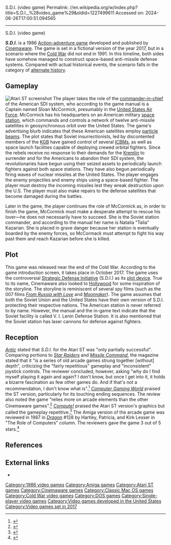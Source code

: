 S.D.I. (video game)
Permalink: //en.wikipedia.org/w/index.php?title=S.D.I._%28video_game%29&oldid=1227499611
Accessed on: 2024-06-26T17:00:51.094565



------
S.D.I. (video game)
{{Short description|1986 video game}}
{{Use dmy dates|date=October 2019}}
{{for|the arcade game by Sega|SDI (arcade game)}}
{{Infobox video game
| title = S.D.I.
| image = S.D.I. Coverart.png
| caption= 
| developer = Master Designer Software
| publisher = [[Cinemaware]]
| designer = Robert Jacob<ref>[http://www.mobygames.com/game/dos/sdi/credits Game Credits for S.D.I<!-- Bot generated title -->]</ref>
| engine = Custom
| released = 1986/1987
| genre = [[Action-adventure game|Action-adventure]]
| modes = [[Single-player]]
| platforms = [[Amiga]], [[Atari ST]], [[MS-DOS]], [[Macintosh]]
}}

'''''S.D.I.''''' is a 1986 [[Action-adventure game]] developed and published by [[Cinemaware]]. The game is set in a fictional version of the year 2017, but in a scenario where the [[Cold War]] did not end in 1991. In this timeline, both sides have somehow managed to construct space-based anti-missile defense systems. Compared with actual historical events, the scenario falls in the category of [[alternate history]].

==Gameplay==
{{Unreferenced section|date=April 2017}}
[[File:S.D.I._(video_game)_Atari_ST_screenshot.png|thumb|left|Atari ST screenshot]]
The player takes the role of the [[commander-in-chief]] of the American SDI system, who according to the game manual is a Captain named Sloan McCormick, presumably in the [[United States Air Force]]. McCormick has his headquarters on an American military [[space station]], which commands and controls a network of twelve anti-missile satellites in geosynchronous orbit over the United States. The game's advertising blurb indicates that these American satellites employ [[particle beam]]s. The plot states that Soviet insurrectionists, led by discontented members of the [[KGB]] have gained control of several [[Intercontinental ballistic missile|ICBMs]], as well as space launch facilities capable of deploying crewed orbital fighters. Since the rebels receive no response to their demands for the [[Moscow Kremlin|Kremlin]] to surrender and for the Americans to abandon their SDI system, the revolutionaries have begun using their seized assets to periodically launch fighters against both space stations. They have also begun periodically firing waves of nuclear missiles at the United States. The player engages the enemy projectiles and enemy ships using a space-based fighter. The player must destroy the incoming missiles lest they wreak destruction upon the U.S. The player must also make repairs to the defense satellites that become damaged during the battles.

Later in the game, the player continues the role of McCormick as, in order to finish the game, McCormick must make a desperate attempt to rescue his lover—he does not necessarily have to succeed. She is the Soviet station commander, and according to the manual her name is Natalia "Talia" Kazarian. She is placed in grave danger because her station is eventually boarded by the enemy forces, so McCormack must attempt to fight his way past them and reach Kazarian before she is killed.

==Plot==
This game was released near the end of the Cold War. According to the game introduction screen, it takes place in October 2017. The game uses the controversial [[Strategic Defense Initiative]] (S.D.I.) as its [[plot device]]. True to its name, Cinemaware also looked to [[Cinema of the United States|Hollywood]] for some inspiration of the storyline. The storyline is reminiscent of several spy films  (such as the 007 films ''[[From Russia with Love (film)|From Russia with Love]]'' and ''[[Moonraker (film)|Moonraker]]''). The game assumes that both the Soviet Union and the United States have their own version of S.D.I. protecting their respective nations. The American station is never referred to by name. However, the manual and the in-game text indicate that the Soviet facility is called V. I. Lenin Defense Station. It is also mentioned that the Soviet station has laser cannons for defense against fighters.

==Reception==
''[[Antic (magazine)|Antic]]'' stated that ''S.D.I.'' for the Atari ST was "only partially successful". Comparing portions to ''[[Star Raiders]]'' and ''[[Missile Command]]'', the magazine stated that it "is a series of old arcade games strung together [without] depth", criticizing the "fairly repetitious" gameplay and "inconsistent" joystick controls. The reviewer concluded, however, asking "why do I find myself playing it again and again? I don't know, but once I get into it, it holds a bizarre fascination as few other games do. And if that's not a recommendation, I don't know what is".<ref name="bernstein198706">{{Cite magazine |last=Bernstein |first=Harvey |date=June 1987 |title=S.D.I. |url=http://www.atarimagazines.com/v6n2/STProductNews.html |magazine=Antic}}</ref> ''[[Computer Gaming World]]'' praised the ST version, particularly for its touching ending sequences. The review also noted the game "relies more on arcade elements than the other Cinemaware games".<ref name="battles198705">{{Cite magazine |url=http://www.cgwmuseum.org/galleries/index.php?year=1987&pub=2&id=38 |title=S.D.I. |last=Battles, Hosea Jr. |date=June–July 1987 |magazine=Computer Gaming World |pages=6}}</ref> ''[[Compute!]]'' praised the Atari ST version's graphics but called the gameplay repetitive.<ref name="randall198707">{{cite news | url=https://archive.org/stream/1987-07-compute-magazine/Compute_Issue_086_1987_Jul#page/n33/mode/2up | title=Two Views Of Outer Space: S.D.I. And Wanderer | work=Compute! | date=July 1987 | accessdate=10 November 2013 | author=Randall, Neil | pages=32}}</ref> The Amiga version of the arcade game was reviewed in 1987 in ''[[Dragon (magazine)|Dragon]]'' #128 by Hartley, Patricia, and Kirk Lesser in "The Role of Computers" column. The reviewers gave the game 3 out of 5 stars.<ref name="Dragon128">{{cite journal
|title=The Role of Computers
|last1=Lesser|last2=Lesser|last3=Lesser|first1=Hartley|first2=Patricia|first3=Kirk
|journal=Dragon
|issue=128
|date=December 1987
|pages=92–96}}</ref>

==References==
{{reflist}}

==External links==
*{{moby game|id=/sdi|name=''S.D.I.''}}

{{Cinemaware}}

{{DEFAULTSORT:S.D.I. (Video Game)}}
[[Category:1986 video games]]
[[Category:Amiga games]]
[[Category:Atari ST games]]
[[Category:Cinemaware games]]
[[Category:Classic Mac OS games]]
[[Category:Cold War video games]]
[[Category:DOS games]]
[[Category:Single-player video games]]
[[Category:Video games developed in the United States]]
[[Category:Video games set in 2017]]